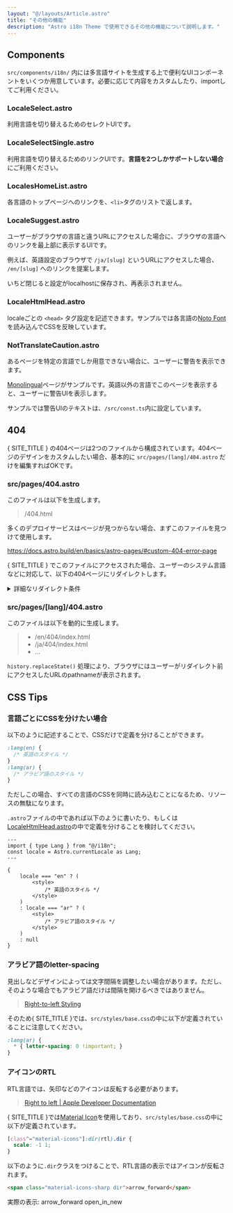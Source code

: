 ```yaml
---
layout: "@/layouts/Article.astro"
title: "その他の機能"
description: "Astro i18n Theme で使用できるその他の機能について説明します。"
---
```


<PageHeadline title={frontmatter.title} />



## Components

`src/components/i18n/` 内には多言語サイトを生成する上で便利なUIコンポーネントをいくつか用意しています。必要に応じて内容をカスタムしたり、importしてご利用ください。

### LocaleSelect.astro
利用言語を切り替えるためのセレクトUIです。

### LocaleSelectSingle.astro
利用言語を切り替えるためのリンクUIです。**言語を2つしかサポートしない場合**にご利用ください。

### LocalesHomeList.astro
各言語のトップページへのリンクを、`<li>`タグのリストで返します。

### LocaleSuggest.astro
ユーザーがブラウザの言語と違うURLにアクセスした場合に、ブラウザの言語へのリンクを最上部に表示するUIです。

例えば、英語設定のブラウザで `/ja/[slug]` というURLにアクセスした場合、 `/en/[slug]` へのリンクを提案します。

いちど閉じると設定がlocalhostに保存され、再表示されません。

### LocaleHtmlHead.astro
localeごとの `<head>` タグ設定を記述できます。サンプルでは各言語の[Noto Font](https://fonts.google.com/noto/)を読み込んでCSSを反映しています。

### NotTranslateCaution.astro
あるページを特定の言語でしか用意できない場合に、ユーザーに警告を表示できます。

[Monolingual](/monolingual/)ページがサンプルです。英語以外の言語でこのページを表示すると、ユーザーに警告UIを表示します。

サンプルでは警告UIのテキストは、`/src/const.ts`内に設定しています。



## 404

{ SITE_TITLE } の404ページは2つのファイルから構成されています。404ページのデザインをカスタムしたい場合、基本的に `src/pages/[lang]/404.astro` だけを編集すればOKです。

### src/pages/404.astro

このファイルは以下を生成します。

> /404.html

多くのデプロイサービスはページが見つからない場合、まずこのファイルを見つけて使用します。

https://docs.astro.build/en/basics/astro-pages/#custom-404-error-page

{ SITE_TITLE } でこのファイルにアクセスされた場合、ユーザーのシステム言語などに対応して、以下の404ページにリダイレクトします。

<details>
    <summary>詳細なリダイレクト条件</summary>
    以下の条件分岐によりリダイレクトを行います。詳しくは[ソースコード](https://github.com/psephopaiktes/astro-i18n-starter/blob/main/src/pages/404.astro#L25)をご確認ください。

    1. URLが`/ja/...`のようにlangを含む場合
    1. `localStorage.selectedLang` にlangを含む場合
        * `localStorage.selectedLang` はユーザーがUI上で言語を選択したタイミングで保存されます。
    1. リンク元のページが`/ja/...`のようにlangを含む場合
</details>


### src/pages/[lang]/404.astro

このファイルは以下を動的に生成します。

> * /en/404/index.html
> * /ja/404/index.html
> * ...

`history.replaceState()` 処理により、ブラウザにはユーザーがリダイレクト前にアクセスしたURLのpathnameが表示されます。


## CSS Tips

### 言語ごとにCSSを分けたい場合

以下のように記述することで、CSSだけで定義を分けることができます。

```css
:lang(en) {
  /* 英語のスタイル */
}
:lang(ar) {
  /* アラビア語のスタイル */
}
```

ただしこの場合、すべての言語のCSSを同時に読み込むことになるため、リソースの無駄になります。

`.astro`ファイルの中であれば以下のように書いたり、もしくは[LocaleHtmlHead.astro](#localehtmlheadastro)の中で定義を分けることを検討してください。

```astro
---
import { type Lang } from "@/i18n";
const locale = Astro.currentLocale as Lang;
---

{
    locale === "en" ? (
        <style>
            /* 英語のスタイル */
        </style>
    )
    : locale === "ar" ? (
        <style>
            /* アラビア語のスタイル */
        </style>
    )
    : null
}
```


### アラビア語のletter-spacing

見出しなどデザインによっては文字間隔を調整したい場合があります。ただし、そのような場合でもアラビア語だけは間隔を開けるべきではありません。

> [Right-to-left Styling](https://rtlstyling.com/posts/rtl-styling#1.-letter-spacing)

そのため{ SITE_TITLE }では、`src/styles/base.css`の中に以下が定義されていることに注意してください。

```css
:lang(ar) {
  * { letter-spacing: 0 !important; }
}
```


### アイコンのRTL

RTL言語では、矢印などのアイコンは反転する必要があります。

> [Right to left | Apple Developer Documentation](https://developer.apple.com/design/human-interface-guidelines/right-to-left#Interface-icons)

{ SITE_TITLE }では[Material Icon](https://fonts.google.com/icons)を使用しており、`src/styles/base.css`の中に以下が定義されています。

```css
[class^="material-icons"]:dir(rtl).dir {
  scale: -1 1;
}
```

以下のように`.dir`クラスをつけることで、RTL言語の表示ではアイコンが反転されます。

```html
<span class="material-icons-sharp dir">arrow_forward</span>
```

実際の表示: 
<span class="material-icons-sharp dir">arrow_forward</span>
<span class="material-icons-sharp dir">open_in_new</span>
